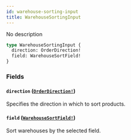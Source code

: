 ```yaml
---
id: warehouse-sorting-input
title: WarehouseSortingInput
---
```


No description

```graphql
type WarehouseSortingInput {
  direction: OrderDirection!
  field: WarehouseSortField!
}
```

### Fields

#### `direction` ([`OrderDirection!`](../../../developer/api-reference/enums/order-direction))

Specifies the direction in which to sort products.

#### `field` ([`WarehouseSortField!`](../../../developer/api-reference/enums/warehouse-sort-field))

Sort warehouses by the selected field.
